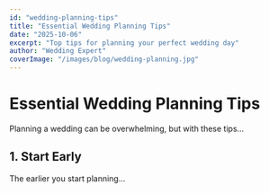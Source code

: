 ```yaml
---
id: "wedding-planning-tips"
title: "Essential Wedding Planning Tips"
date: "2025-10-06"
excerpt: "Top tips for planning your perfect wedding day"
author: "Wedding Expert"
coverImage: "/images/blog/wedding-planning.jpg"
---
```


# Essential Wedding Planning Tips

Planning a wedding can be overwhelming, but with these tips...

## 1. Start Early

The earlier you start planning...
